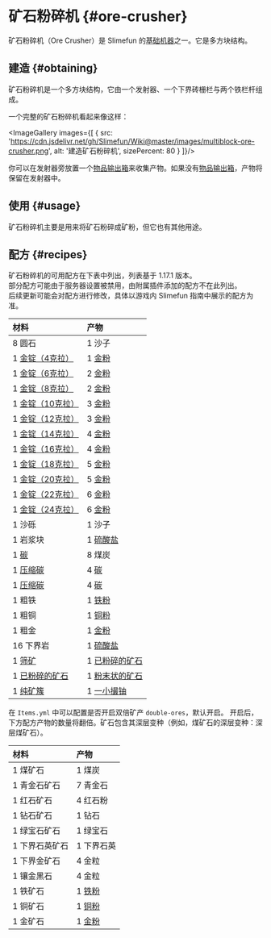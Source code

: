 
# 矿石粉碎机 {#ore-crusher}

矿石粉碎机（Ore Crusher）是 Slimefun 的[基础机器](/Basic-Machines)之一。它是多方块结构。

## 建造 {#obtaining}

矿石粉碎机是一个多方块结构，它由一个发射器、一个下界砖栅栏与两个铁栏杆组成。

一个完整的矿石粉碎机看起来像这样：

<ImageGallery images={[
  {
    src: 'https://cdn.jsdelivr.net/gh/Slimefun/Wiki@master/images/multiblock-ore-crusher.png',
    alt: '建造矿石粉碎机',
    sizePercent: 80
  }
]}/>

你可以在发射器旁放置一个[物品输出箱](/Output-Chest)来收集产物。如果没有[物品输出箱](/Output-Chest)，产物将保留在发射器中。

## 使用 {#usage}

矿石粉碎机主要是用来将矿石粉碎成矿粉，但它也有其他用途。

## 配方 {#recipes}

矿石粉碎机的可用配方在下表中列出，列表基于 1.17.1 版本。<br/>
部分配方可能由于服务器设置被禁用，由附属插件添加的配方不在此列出。<br/>
后续更新可能会对配方进行修改，具体以游戏内 Slimefun 指南中展示的配方为准。

| 材料 | 产物 |
| :-- | :-- |
| 8 圆石 | 1 沙子 |
| 1 [金锭（4克拉）](/Gold-Ingot) | 1 [金粉](/Gold-Dust) |
| 1 [金锭（6克拉）](/Gold-Ingot) | 2 [金粉](/Gold-Dust) |
| 1 [金锭（8克拉）](/Gold-Ingot) | 2 [金粉](/Gold-Dust) |
| 1 [金锭（10克拉）](/Gold-Ingot) | 3 [金粉](/Gold-Dust) |
| 1 [金锭（12克拉）](/Gold-Ingot) | 3 [金粉](/Gold-Dust) |
| 1 [金锭（14克拉）](/Gold-Ingot) | 4 [金粉](/Gold-Dust) |
| 1 [金锭（16克拉）](/Gold-Ingot) | 4 [金粉](/Gold-Dust) |
| 1 [金锭（18克拉）](/Gold-Ingot) | 5 [金粉](/Gold-Dust) |
| 1 [金锭（20克拉）](/Gold-Ingot) | 5 [金粉](/Gold-Dust) |
| 1 [金锭（22克拉）](/Gold-Ingot) | 6 [金粉](/Gold-Dust) |
| 1 [金锭（24克拉）](/Gold-Ingot) | 6 [金粉](/Gold-Dust) |
| 1 沙砾 | 1 沙子 |
| 1 岩浆块 | 1 [硫酸盐](/Sulfate) |
| 1 [碳](/Carbon) | 8 煤炭 |
| 1 [压缩碳](/Carbon) | 4 [碳](/Carbon) |
| 1 [压缩碳](/Carbon) | 4 [碳](/Carbon) |
| 1 粗铁 | 1 [铁粉](/Iron-Dust) |
| 1 粗铜 | 1 [铜粉](/Copper-Dust) |
| 1 粗金 | 1 [金粉](/Gold-Dust) |
| 16 下界岩 | 1 [硫酸盐](/Sulfate) |
| 1 [筛矿](/Sifted-Ore) | 1 [已粉碎的矿石](/Small-Chunk-of-Uranium) |
| 1 [已粉碎的矿石](/Small-Chunk-of-Uranium) | 1 [粉末状的矿石](/Small-Chunk-of-Uranium) |
| 1 [纯矿簇](/Small-Chunk-of-Uranium) | 1 [一小撮铀](/Small-Chunk-of-Uranium) |

在 `Items.yml` 中可以配置是否开启双倍矿产 `double-ores`，默认开启。
开启后，下方配方产物的数量将翻倍。矿石包含其深层变种（例如，煤矿石的深层变种：深层煤矿石）。

| 材料 | 产物 |
| :-- | :-- |
| 1 煤矿石 | 1 煤炭 |
| 1 青金石矿石 | 7 青金石 |
| 1 红石矿石 | 4 红石粉 |
| 1 钻石矿石 | 1 钻石 |
| 1 绿宝石矿石 | 1 绿宝石 |
| 1 下界石英矿石 | 1 下界石英 |
| 1 下界金矿石 | 4 金粒 |
| 1 镶金黑石 | 4 金粒 |
| 1 铁矿石 | 1 [铁粉](/Iron-Dust) |
| 1 铜矿石 | 1 [铜粉](/Copper-Dust) |
| 1 金矿石 | 1 [金粉](/Gold-Dust) |
